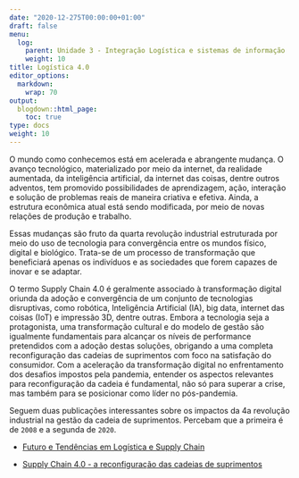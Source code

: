 ---
date: "2020-12-275T00:00:00+01:00"
draft: false
menu:
  log:
    parent: Unidade 3 - Integração Logística e sistemas de informação
    weight: 10
title: Logística 4.0
editor_options: 
  markdown: 
    wrap: 70
output: 
  blogdown::html_page:
    toc: true
type: docs
weight: 10
---

O mundo como conhecemos está em acelerada e abrangente mudança. O avanço tecnológico, materializado por meio da internet, da realidade aumentada, da inteligência artificial, da internet das coisas, dentre outros adventos, tem promovido possibilidades de aprendizagem, ação, interação e solução de problemas reais de maneira criativa e efetiva. Ainda, a estrutura econômica atual está sendo modificada, por meio de novas relações de produção e trabalho. 

Essas mudanças são fruto da quarta revolução industrial estruturada por meio do uso de tecnologia para convergência entre os mundos físico, digital e biológico. Trata-se de um processo de transformação que beneficiará apenas os indivíduos e as sociedades que forem capazes de inovar e se adaptar. 

O termo Supply Chain 4.0 é geralmente associado à transformação digital oriunda da adoção e convergência de um conjunto de tecnologias disruptivas, como robótica, Inteligência Artificial (IA), big data, internet das coisas (IoT) e impressão 3D, dentre outras. Embora a tecnologia seja a protagonista, uma transformação cultural e do modelo de gestão são igualmente fundamentais para alcançar os níveis de performance pretendidos com a adoção destas soluções, obrigando a uma completa reconfiguração das cadeias de suprimentos com foco na satisfação do consumidor. Com a aceleração da transformação digital no enfrentamento dos desafios impostos pela pandemia, entender os aspectos relevantes para reconfiguração da cadeia é fundamental, não só para superar a crise, mas também para se posicionar como líder no pós-pandemia.

Seguem duas publicações interessantes sobre os impactos da 4a revolução industrial na gestão da cadeia de suprimentos. Percebam que a primeira é de `2008` e a segunda de `2020`.  

- [Futuro e Tendências em Logística e Supply Chain](https://github.com/retaoliveira/relements/raw/main/texto/2008.pdf)

- [Supply Chain 4.0 - a reconfiguração das cadeias de suprimentos](https://github.com/retaoliveira/relements/raw/main/texto/2020_varejo.pdf)

